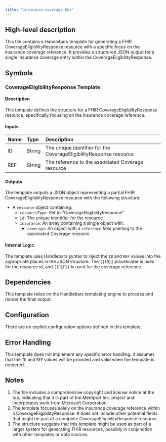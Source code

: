 ```yaml
---
title: "insurance.coverage.hbs"
---
```


## High-level description
This file contains a Handlebars template for generating a FHIR CoverageEligibilityResponse resource with a specific focus on the insurance coverage reference. It provides a structured JSON output for a single insurance coverage entry within the CoverageEligibilityResponse.

## Symbols

### CoverageEligibilityResponse Template
#### Description
This template defines the structure for a FHIR CoverageEligibilityResponse resource, specifically focusing on the insurance coverage reference.

#### Inputs
| Name | Type | Description |
|:-----|:-----|:------------|
| ID | String | The unique identifier for the CoverageEligibilityResponse resource |
| REF | String | The reference to the associated Coverage resource |

#### Outputs
The template outputs a JSON object representing a partial FHIR CoverageEligibilityResponse resource with the following structure:
- A `resource` object containing:
  - `resourceType`: Set to "CoverageEligibilityResponse"
  - `id`: The unique identifier for the resource
  - `insurance`: An array containing a single object with:
    - `coverage`: An object with a `reference` field pointing to the associated Coverage resource

#### Internal Logic
The template uses Handlebars syntax to inject the `ID` and `REF` values into the appropriate places in the JSON structure. The `{{ID}}` placeholder is used for the resource id, and `{{REF}}` is used for the coverage reference.

## Dependencies
This template relies on the Handlebars templating engine to process and render the final output.

## Configuration
There are no explicit configuration options defined in this template.

## Error Handling
This template does not implement any specific error handling. It assumes that the `ID` and `REF` values will be provided and valid when the template is rendered.

## Notes
1. The file includes a comprehensive copyright and license notice at the top, indicating that it is part of the Metriport Inc. project and incorporates work from Microsoft Corporation.
2. The template focuses solely on the insurance coverage reference within a CoverageEligibilityResponse. It does not include other potential fields that might be part of a complete CoverageEligibilityResponse resource.
3. The structure suggests that this template might be used as part of a larger system for generating FHIR resources, possibly in conjunction with other templates or data sources.